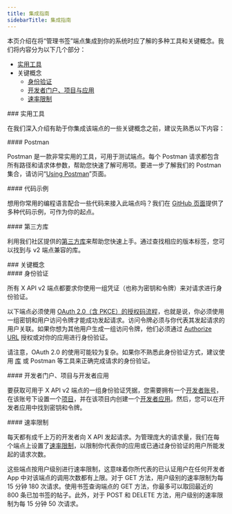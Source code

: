 ```yaml
---
title: 集成指南
sidebarTitle: 集成指南
---
```



本页介绍在将“管理书签”端点集成到你的系统时应了解的多种工具和关键概念。我们将内容分为以下几个部分：

- [实用工具](/zh/x-api/users/blocks/integrate#helpful-tools)
- 关键概念
  - [身份验证](/zh/x-api/users/blocks/integrate#authentication)
  - [开发者门户、项目与应用](/zh/x-api/users/blocks/integrate#developer-portal-projects-and-developer-apps)
  - [速率限制](/zh/x-api/users/blocks/integrate#rate-limits)

<div id="helpful-tools">
  ### 实用工具
</div>

在我们深入介绍有助于你集成该端点的一些关键概念之前，建议先熟悉以下内容：

<div id="postman">
  #### Postman
</div>

Postman 是一款非常实用的工具，可用于测试端点。每个 Postman 请求都包含所有路径和请求体参数，帮助您快速了解可用项。要进一步了解我们的 Postman 集合，请访问“[Using Postman](/zh/tutorials/postman-getting-started)”页面。 

<div id="code-samples">
  #### 代码示例
</div>

想用你常用的编程语言配合一些代码来接入此端点吗？我们在 [GitHub 页面](https://github.com/xdevplatform/Twitter-API-v2-sample-code)提供了多种代码示例，可作为你的起点。

<div id="third-party-libraries">
  #### 第三方库
</div>

利用我们社区提供的[第三方库](/zh/x-api/tools-and-libraries/overview)来帮助您快速上手。通过查找相应的版本标签，您可以找到与 v2 端点兼容的库。

<div id="key-concepts">
  ### 关键概念
</div>

<div id="authentication">
  #### 身份验证
</div>

所有 X API v2 端点都要求你使用一组凭证（也称为密钥和令牌）来对请求进行身份验证。

以下端点必须使用 [OAuth 2.0（含 PKCE）的授权码流程](/zh/resources/fundamentals/authentication/oauth-2-0/authorization-code)，也就是说，你必须使用一组密钥和用户访问令牌才能成功发起请求。访问令牌必须与你代表其发起请求的用户关联。如果你想为其他用户生成一组访问令牌，他们必须通过 [Authorize URL](/zh/resources/fundamentals/authentication#authorize-url) 授权或对你的应用进行身份验证。

请注意，OAuth 2.0 的使用可能较为复杂。如果你不熟悉此身份验证方式，建议使用 [库](/zh/x-api/tools-and-libraries/overview) 或 Postman 等工具来正确完成请求的身份验证。

<div id="developer-portal-projects-and-developer-apps">
  #### 开发者门户、项目与开发者应用
</div>

要获取可用于 X API v2 端点的一组身份验证凭据，您需要拥有一个[开发者账号](/zh/resources/fundamentals/developer-portal)，在该账号下设置一个[项目](/zh/resources/fundamentals/projects)，并在该项目内创建一个[开发者应用](/zh/resources/fundamentals/developer-apps)。然后，您可以在开发者应用中找到密钥和令牌。 

<div id="rate-limits">
  #### 速率限制
</div>

每天都有成千上万的开发者向 X API 发起请求。为管理庞大的请求量，我们在每个端点上设置了[速率限制](/zh/resources/fundamentals/rate-limits)，以限制你代表你的应用或已通过身份验证的用户所能发起的请求次数。

这些端点按用户级别进行速率限制，这意味着你所代表的已认证用户在任何开发者 App 中对该端点的调用次数都有上限。对于 GET 方法，用户级别的速率限制为每 15 分钟 180 次请求。使用书签查询端点的 GET 方法，你最多可以取回最近的 800 条已加书签的帖子。此外，对于 POST 和 DELETE 方法，用户级别的速率限制为每 15 分钟 50 次请求。 